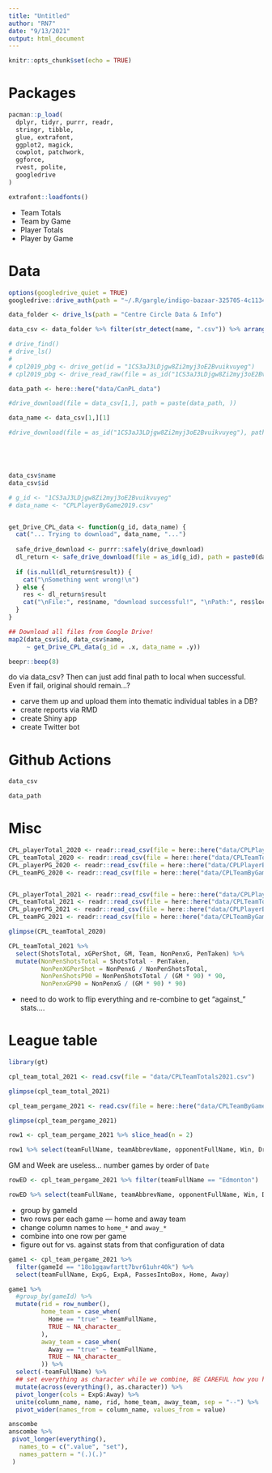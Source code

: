 ```yaml
---
title: "Untitled"
author: "RN7"
date: "9/13/2021"
output: html_document
---
```


```r
knitr::opts_chunk$set(echo = TRUE)
```


# Packages 

```r
pacman::p_load(
  dplyr, tidyr, purrr, readr,
  stringr, tibble,
  glue, extrafont,
  ggplot2, magick,
  cowplot, patchwork,
  ggforce,
  rvest, polite,
  googledrive
)

extrafont::loadfonts()
```


* Team Totals
* Team by Game
* Player Totals
* Player by Game



# Data


```r

options(googledrive_quiet = TRUE)
googledrive::drive_auth(path = "~/.R/gargle/indigo-bazaar-325705-4c1134b651dc.json")

data_folder <- drive_ls(path = "Centre Circle Data & Info")

data_csv <- data_folder %>% filter(str_detect(name, ".csv")) %>% arrange(name)

# drive_find()
# drive_ls()
# 
# cpl2019_pbg <- drive_get(id = "1CS3aJ3LDjgw8Zi2myj3oE2Bvuikvuyeg")
# cpl2019_pbg <- drive_read_raw(file = as_id("1CS3aJ3LDjgw8Zi2myj3oE2Bvuikvuyeg"), type = "csv")

data_path <- here::here("data/CanPL_data")

#drive_download(file = data_csv[1,], path = paste(data_path, ))

data_name <- data_csv[1,][1]

#drive_download(file = as_id("1CS3aJ3LDjgw8Zi2myj3oE2Bvuikvuyeg"), path = paste0(data_path, "/", data_name))





data_csv$name
data_csv$id

# g_id <- "1CS3aJ3LDjgw8Zi2myj3oE2Bvuikvuyeg"
# data_name <- "CPLPlayerByGame2019.csv"


get_Drive_CPL_data <- function(g_id, data_name) {
  cat("... Trying to download", data_name, "...")
  
  safe_drive_download <- purrr::safely(drive_download)
  dl_return <- safe_drive_download(file = as_id(g_id), path = paste0(data_path, "/", data_name), overwrite = TRUE)
  
  if (is.null(dl_return$result)) {
    cat("\nSomething went wrong!\n")
  } else {
    res <- dl_return$result
    cat("\nFile:", res$name, "download successful!", "\nPath:", res$local_path, "\n")
  }
}

## Download all files from Google Drive!
map2(data_csv$id, data_csv$name,
     ~ get_Drive_CPL_data(g_id = .x, data_name = .y))

beepr::beep(8)

```


do via data_csv? Then can just add final path to local when successful. Even if fail, original should remain...?


- carve them up and upload them into thematic individual tables in a DB?
- create reports via RMD
- create Shiny app
- create Twitter bot


# Github Actions








```r
data_csv

data_path
```














# Misc


```r
CPL_playerTotal_2020 <- readr::read_csv(file = here::here("data/CPLPlayerTotals2020.csv"))
CPL_teamTotal_2020 <- readr::read_csv(file = here::here("data/CPLTeamTotals2020.csv"))
CPL_playerPG_2020 <- readr::read_csv(file = here::here("data/CPLPlayerByGame2020.csv"))
CPL_teamPG_2020 <- readr::read_csv(file = here::here("data/CPLTeamByGame2020.csv"))


CPL_playerTotal_2021 <- readr::read_csv(file = here::here("data/CPLPlayerTotals2021.csv"))
CPL_teamTotal_2021 <- readr::read_csv(file = here::here("data/CPLTeamTotals2021.csv"))
CPL_playerPG_2021 <- readr::read_csv(file = here::here("data/CPLPlayerByGame2021.csv"))
CPL_teamPG_2021 <- readr::read_csv(file = here::here("data/CPLTeamByGame2021.csv"))
```

```r
glimpse(CPL_teamTotal_2020)
```






```r
CPL_teamTotal_2021 %>% 
  select(ShotsTotal, xGPerShot, GM, Team, NonPenxG, PenTaken) %>% 
  mutate(NonPenShotsTotal = ShotsTotal - PenTaken,
         NonPenXGPerShot = NonPenxG / NonPenShotsTotal,
         NonPenShotsP90 = NonPenShotsTotal / (GM * 90) * 90,
         NonPenxGP90 = NonPenxG / (GM * 90) * 90)
```




- need to do work to flip everything and re-combine to get "against_" stats....





# League table

```r
library(gt)
```


```r
cpl_team_total_2021 <- read.csv(file = "data/CPLTeamTotals2021.csv")

glimpse(cpl_team_total_2021)
```

```r
cpl_team_pergame_2021 <- read.csv(file = here::here("data/CPLTeamByGame2021.csv"))

glimpse(cpl_team_pergame_2021)
```



```r
row1 <- cpl_team_pergame_2021 %>% slice_head(n = 2)

row1 %>% select(teamFullName, teamAbbrevName, opponentFullName, Win, Draw, Loss, Home, Away, Week, Result, GM, Date, Week) 
```

GM and Week are useless... number games by order of `Date`

```r
rowED <- cpl_team_pergame_2021 %>% filter(teamFullName == "Edmonton")

rowED %>% select(teamFullName, teamAbbrevName, opponentFullName, Win, Draw, Loss, Home, Away, Result, Date) 
```


- group by gameId
- two rows per each game --- home and away team
- change column names to `home_*` and `away_*`
- combine into one row per game
- figure out for vs. against stats from that configuration of data




```r
game1 <- cpl_team_pergame_2021 %>% 
  filter(gameId == "18o1gqawfartt7bvr61uhr40k") %>% 
  select(teamFullName, ExpG, ExpA, PassesIntoBox, Home, Away)
```


```r
game1 %>% 
  #group_by(gameId) %>% 
  mutate(rid = row_number(),
         home_team = case_when(
           Home == "true" ~ teamFullName,
           TRUE ~ NA_character_
         ),
         away_team = case_when(
           Away == "true" ~ teamFullName,
           TRUE ~ NA_character_
         )) %>% 
  select(-teamFullName) %>% 
  ## set everything as character while we combine, BE CAREFUL how you handle the data in future steps
  mutate(across(everything(), as.character)) %>% 
  pivot_longer(cols = ExpG:Away) %>% 
  unite(column_name, name, rid, home_team, away_team, sep = "--") %>% 
  pivot_wider(names_from = column_name, values_from = value) 
```


```r
anscombe
anscombe %>%
 pivot_longer(everything(),
   names_to = c(".value", "set"),
   names_pattern = "(.)(.)"
 )
```


